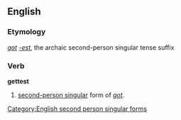 ==English==
===Etymology===
''[[got]]'' ''[[-est]]'', the archaic second-person singular tense suffix

===Verb===
'''gettest'''
# {{archaic}} [[second-person singular]] form of ''[[got]]''.

[[Category:English second person singular forms]]